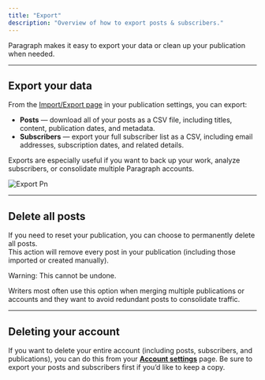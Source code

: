 ```yaml
---
title: "Export"
description: "Overview of how to export posts & subscribers."
---
```


Paragraph makes it easy to export your data or clean up your publication when needed.

---

## Export your data

From the [Import/Export page](https://paragraph.com/settings/publication/import-export) in your publication settings, you can export:

- **Posts** — download all of your posts as a CSV file, including titles, content, publication dates, and metadata.
- **Subscribers** — export your full subscriber list as a CSV, including email addresses, subscription dates, and related details.

Exports are especially useful if you want to back up your work, analyze subscribers, or consolidate multiple Paragraph accounts.

![Export Pn](/images/export.png)

---

## Delete all posts

If you need to reset your publication, you can choose to permanently delete all posts.\
This action will remove every post in your publication (including those imported or created manually).

<Warning>
  Warning: This cannot be undone.
</Warning>

Writers most often use this option when merging multiple publications or accounts and they want to avoid redundant posts to consolidate traffic.

---

## Deleting your account

If you want to delete your entire account (including posts, subscribers, and publications), you can do this from your [**Account settings**](https://paragraph.com/account/account) page. Be sure to export your posts and subscribers first if you’d like to keep a copy.